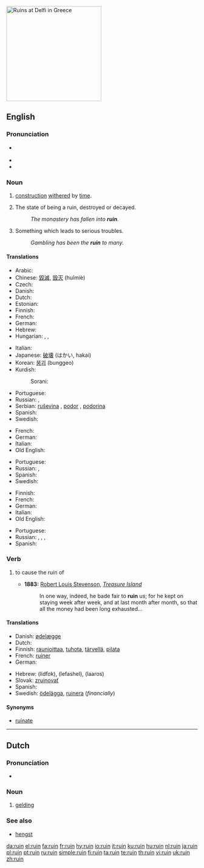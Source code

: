 [[Image:Ruins at Delfi.JPG|right|250px|thumb|Ruins at Delfi in Greece]]
{{also|Ruin}}
==English==

===Pronunciation===
* {{a|UK}} {{IPA|/ˈɹuːɪn/|/ɹʊɪ̪n/}}
* {{audio|en-us-ruin.ogg|Audio (US)}}
* {{rhymes|uːɪn}}

===Noun===
{{en-noun}}

# {{countable}} [[construction]] [[withered]] by [[time]].
# {{uncountable}} The state of being a ruin, destroyed or decayed.
#: ''The monastery has fallen into '''ruin'''.''
# {{uncountable}} Something which leads to serious troubles.
#: ''Gambling has been the '''ruin''' to many.''

====Translations====
{{trans-top|construction withered by time}}
* Arabic: {{Arab|[[خراب]]}} {{IPAchar|(χarāb)}} {{m}}
* Chinese: [[毀滅]], [[毁灭]] (huǐmiè)
* Czech: {{t-|cs|zřícenina|f}}
* Danish: {{t+|da|ruin}}
* Dutch: {{t+|nl|ruïne|f}}
* Estonian: {{t-|et|vare}}
* Finnish: {{t-|fi|raunio}}
* French: {{t+|fr|ruine|f}}
* German: {{t+|de|Ruine|f}}
* Hebrew: {{he-translation|אבדנא|avdánah}}
* Hungarian: {{t|hu|rom}}, {{t|hu|roncs}}, {{t|hu|omladék}}
{{trans-mid}}
* Italian: {{t+|it|rovina|f}}
* Japanese: [[破壊]] (はかい, hakai)
* Korean: [[붕괴]] (bunggeo)
* Kurdish:
*: Sorani: {{t|ku|شوێنه‌وار|tr=shwaenawAr|sc=KUchar}}
* Portuguese: {{t+|pt|ruína|f}}
* Russian: {{t|ru|руина|f|tr=ruína|sc=Cyrl}}, {{t|ru|развалина|f|tr=razválina|sc=Cyrl}}
* Serbian: [[ruševina]] {{f}}, [[podor]] {{m}}, [[podorina]] {{f}}
* Spanish: {{t-|es|ruina|f}}
* Swedish: {{t-|sv|ruin}}
{{trans-bottom}}

{{trans-top|the state of being a ruin, destroyed or decayed}}
* French: {{t+|fr|ruine|f}}
* German: {{t+|de|Ruin|m}}
* Italian: {{t+|it|rovina|f}}
* Old English: {{t-|ang|hryre|m|xs=Old English}}
{{trans-mid}}
* Portuguese: {{t+|pt|ruína|f}}
* Russian: {{t|ru|в руинах|tr=v ruínax|sc=Cyrl}}, {{t|ru|в развалинах|tr=v razválinax|sc=Cyrl}}
* Spanish: {{t-|es|ruina|f}}
* Swedish: {{t-|sv|ruin}}
{{trans-bottom}}

{{trans-top|something which leads to serious troubles}}
* Finnish: {{t-|fi|turmio}}
* French: {{t+|fr|ruine|f}}
* German: {{t+|de|Ruin|m}}
* Italian: {{t+|it|rovina|f}}
* Old English: {{t-|ang|hryre|m|xs=Old English}}
{{trans-mid}}
* Portuguese: {{t+|pt|ruína|f}}
* Russian: {{t|ru|крах|m|tr=krax|sc=Cyrl}}, {{t|ru|крушение|n|tr=krušénije|sc=Cyrl}}, {{t|ru|разорение|n|tr=razorénije|sc=Cyrl}}, {{t|ru|гибель|f|tr=gíbel’|sc=Cyrl}}
* Spanish: {{t-|es|ruina|f}}
{{trans-bottom}}

===Verb===
{{en-verb}}

# {{transitive}} to cause the ruin of
#* '''1883:''' [[w:Robert Louis Stevenson|Robert Louis Stevenson]], ''[[w:Treasure Island|Treasure Island]]''
#*: In one way, indeed, he bade fair to '''ruin''' us; for he kept on staying week after week, and at last month after month, so that all the money had been long exhausted...

====Translations====
{{trans-top|to cause the ruin of}}
* Danish: [[ødelæg]]ge
* Dutch: {{t+|nl|ruïneren}}
* Finnish: [[raunioittaa]], [[tuhota]], [[tärvellä]], [[pilata]]
* French: [[ruiner]]
* German: {{t+|de|ruinieren}}
{{trans-mid}}
* Hebrew: {{t+|he|לדפוק|sc=Hebr}} (lidfok), {{t+|he|לפשל|sc=Hebr}} (lefashel), {{t+|he|להרוס|sc=Hebr}} (laaros)
* Slovak: [[zruinovať]]
* Spanish: {{t-|es|desbaratar}}
* Swedish: [[ödelägga]], [[ruinera]] (''financially'')
{{trans-bottom}}

====Synonyms====
* [[ruinate]]

----

==Dutch==

===Pronunciation===
* {{audio|Nl-ruin.ogg|audio}}

===Noun===
{{nl-noun|ruinen|ruintje|g=m}}

# [[gelding]]

===See also===
* [[hengst]]

[[da:ruin]]
[[el:ruin]]
[[fa:ruin]]
[[fr:ruin]]
[[hy:ruin]]
[[io:ruin]]
[[it:ruin]]
[[ku:ruin]]
[[hu:ruin]]
[[nl:ruin]]
[[ja:ruin]]
[[pl:ruin]]
[[pt:ruin]]
[[ru:ruin]]
[[simple:ruin]]
[[fi:ruin]]
[[ta:ruin]]
[[te:ruin]]
[[th:ruin]]
[[vi:ruin]]
[[uk:ruin]]
[[zh:ruin]]